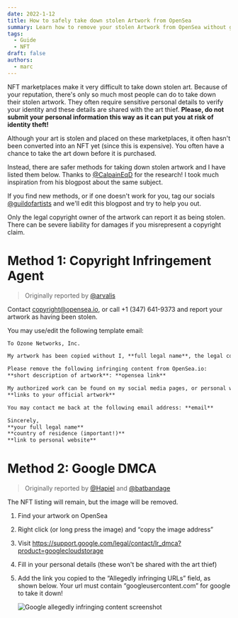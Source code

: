 ```yaml
---
date: 2022-1-12
title: How to safely take down stolen Artwork from OpenSea
summary: Learn how to remove your stolen Artwork from OpenSea without giving away your identity to the thief.
tags:
  - Guide
  - NFT
draft: false
authors:
  - marc
---
```


NFT marketplaces make it very difficult to take down stolen art. Because of your reputation, there's only so much most people can do to take down their stolen artwork. They often require sensitive personal details to verify your identity and these details are shared with the art thief. **Please, do not submit your personal information this way as it can put you at risk of identity theft!**

Although your art is stolen and placed on these marketplaces, it often hasn't been converted into an NFT yet (since this is expensive). You often have a chance to take the art down before it is purchased.

Instead, there are safer methods for taking down stolen artwork and I have listed them below. Thanks to [@CalpainEqD](https://twitter.com/CalpainEqD) for the research! I took much inspiration from his blogpost about the same subject.

If you find new methods, or if one doesn't work for you, tag our socials [@guildofartists](https://twitter.com/guildofartists) and we'll edit this blogpost and try to help you out.

Only the legal copyright owner of the artwork can report it as being stolen. There can be severe liability for damages if you misrepresent a copyright claim.

# Method 1: Copyright Infringement Agent

> Originally reported by [@arvalis](https://twitter.com/arvalis/status/1445505799128633360)

Contact [copyright@opensea.io](mailto:copyright@opensea.io), or call +1 (347) 641-9373 and report your artwork as having been stolen.

You may use/edit the following template email:

```md
To Ozone Networks, Inc.

My artwork has been copied without I, **full legal name**, the legal copy-right owner's permission and is being redistributed on your website in a way that constitutes copyright infringement.

Please remove the following infringing content from OpenSea.io:
**short description of artwork**: **opensea link**

My authorized work can be found on my social media pages, or personal website:
**links to your official artwork**

You may contact me back at the following email address: **email**

Sincerely,
**your full legal name**
**country of residence (important!)**
**link to personal website**
```

# Method 2: Google DMCA

> Originally reported by [@Hapiel](https://twitter.com/Hapiel/status/1474039458366373890) and [@batbandage](https://twitter.com/batbandage)

The NFT listing will remain, but the image will be removed.

1. Find your artwork on OpenSea
2. Right click (or long press the image) and “copy the image address”
3. Visit https://support.google.com/legal/contact/lr_dmca?product=googlecloudstorage
4. Fill in your personal details (these won't be shared with the art thief)
5. Add the link you copied to the “Allegedly infringing URLs” field, as shown below. Your url must contain “googleusercontent.com” for google to take it down!

   ![Google allegedly infringing content screenshot](/static/images/blog/google-dmca-infringing-content.png)
